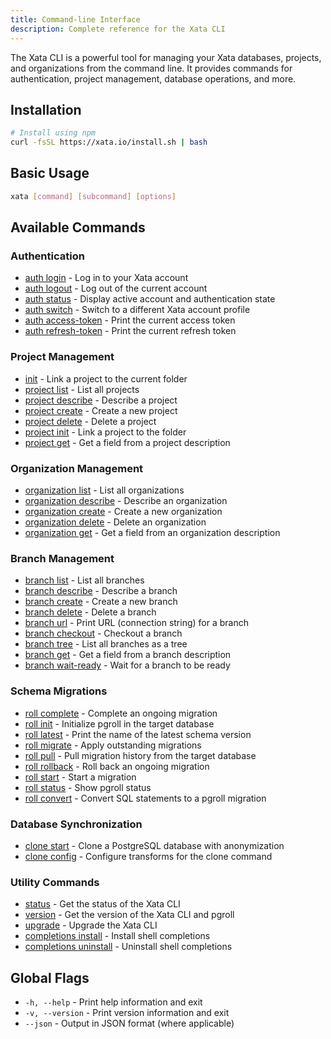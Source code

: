 ```yaml
---
title: Command-line Interface
description: Complete reference for the Xata CLI
---
```


The Xata CLI is a powerful tool for managing your Xata databases, projects, and organizations from the command line. It provides commands for authentication, project management, database operations, and more.

## Installation

```bash
# Install using npm
curl -fsSL https://xata.io/install.sh | bash
```

## Basic Usage

```bash
xata [command] [subcommand] [options]
```

## Available Commands

### Authentication
- [auth login](/cli/auth#login) - Log in to your Xata account
- [auth logout](/cli/auth#logout) - Log out of the current account
- [auth status](/cli/auth#status) - Display active account and authentication state
- [auth switch](/cli/auth#switch) - Switch to a different Xata account profile
- [auth access-token](/cli/auth#access-token) - Print the current access token
- [auth refresh-token](/cli/auth#refresh-token) - Print the current refresh token

### Project Management
- [init](/cli/init#init) - Link a project to the current folder
- [project list](/cli/project#list) - List all projects
- [project describe](/cli/project#describe) - Describe a project
- [project create](/cli/project#create) - Create a new project
- [project delete](/cli/project#delete) - Delete a project
- [project init](/cli/project#init) - Link a project to the folder
- [project get](/cli/project#get) - Get a field from a project description

### Organization Management
- [organization list](/cli/organization#list) - List all organizations
- [organization describe](/cli/organization#describe) - Describe an organization
- [organization create](/cli/organization#create) - Create a new organization
- [organization delete](/cli/organization#delete) - Delete an organization
- [organization get](/cli/organization#get) - Get a field from an organization description

### Branch Management
- [branch list](/cli/branch#list) - List all branches
- [branch describe](/cli/branch#describe) - Describe a branch
- [branch create](/cli/branch#create) - Create a new branch
- [branch delete](/cli/branch#delete) - Delete a branch
- [branch url](/cli/branch#url) - Print URL (connection string) for a branch
- [branch checkout](/cli/branch#checkout) - Checkout a branch
- [branch tree](/cli/branch#tree) - List all branches as a tree
- [branch get](/cli/branch#get) - Get a field from a branch description
- [branch wait-ready](/cli/branch#wait-ready) - Wait for a branch to be ready

### Schema Migrations
- [roll complete](/cli/roll#complete) - Complete an ongoing migration
- [roll init](/cli/roll#init) - Initialize pgroll in the target database
- [roll latest](/cli/roll#latest) - Print the name of the latest schema version
- [roll migrate](/cli/roll#migrate) - Apply outstanding migrations
- [roll pull](/cli/roll#pull) - Pull migration history from the target database
- [roll rollback](/cli/roll#rollback) - Roll back an ongoing migration
- [roll start](/cli/roll#start) - Start a migration
- [roll status](/cli/roll#status) - Show pgroll status
- [roll convert](/cli/roll#convert) - Convert SQL statements to a pgroll migration

### Database Synchronization
- [clone start](/cli/clone#start) - Clone a PostgreSQL database with anonymization
- [clone config](/cli/clone#config) - Configure transforms for the clone command

### Utility Commands
- [status](/cli/status#status) - Get the status of the Xata CLI
- [version](/cli/version#version) - Get the version of the Xata CLI and pgroll
- [upgrade](/cli/upgrade#upgrade) - Upgrade the Xata CLI
- [completions install](/cli/completions#install) - Install shell completions
- [completions uninstall](/cli/completions#uninstall) - Uninstall shell completions

## Global Flags

- `-h, --help` - Print help information and exit
- `-v, --version` - Print version information and exit
- `--json` - Output in JSON format (where applicable)
